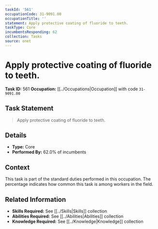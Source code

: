 ```yaml
---
taskId: '561'
occupationCode: 31-9091.00
occupationTitle: ''
statement: Apply protective coating of fluoride to teeth.
taskType: Core
incumbentsResponding: 62
collection: Tasks
source: onet
---
```

# Apply protective coating of fluoride to teeth.

**Task ID:** 561
**Occupation:** [[../Occupations|Occupation]] with code `31-9091.00`

## Task Statement

> Apply protective coating of fluoride to teeth.

## Details

- **Type:** Core
- **Performed By:** 62.0% of incumbents

## Context

This task is part of the standard duties performed in this occupation. The percentage indicates how common this task is among workers in the field.

## Related Information

- **Skills Required:** See [[../Skills|Skills]] collection
- **Abilities Required:** See [[../Abilities|Abilities]] collection
- **Knowledge Required:** See [[../Knowledge|Knowledge]] collection
